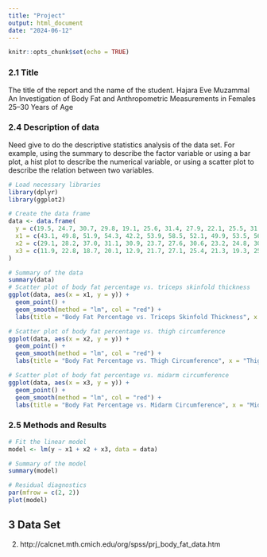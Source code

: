 ```yaml
---
title: "Project"
output: html_document
date: "2024-06-12"
---
```


```r
knitr::opts_chunk$set(echo = TRUE)
```

### 2.1 Title

The title of the report and the name of the student.
Hajara Eve Muzammal
An Investigation of Body Fat and Anthropometric Measurements in Females 25–30 Years of Age


### 2.4 Description of data

Need give to do the descriptive statistics analysis of the data set. For example, using the summary to describe the factor variable or using a bar plot, a hist plot to describe the numerical variable, or using a scatter plot to describe the relation between two variables.

```r
# Load necessary libraries
library(dplyr)
library(ggplot2)

# Create the data frame
data <- data.frame(
  y = c(19.5, 24.7, 30.7, 29.8, 19.1, 25.6, 31.4, 27.9, 22.1, 25.5, 31.1, 30.4, 18.7, 19.7, 14.6, 29.5, 27.7, 30.2, 22.7, 25.2),
  x1 = c(43.1, 49.8, 51.9, 54.3, 42.2, 53.9, 58.5, 52.1, 49.9, 53.5, 56.6, 56.7, 46.5, 44.2, 42.7, 54.4, 55.3, 58.6, 48.2, 51.0),
  x2 = c(29.1, 28.2, 37.0, 31.1, 30.9, 23.7, 27.6, 30.6, 23.2, 24.8, 30.0, 28.3, 23.0, 28.6, 21.3, 30.1, 25.7, 24.6, 27.1, 27.5),
  x3 = c(11.9, 22.8, 18.7, 20.1, 12.9, 21.7, 27.1, 25.4, 21.3, 19.3, 25.4, 27.2, 11.7, 17.8, 12.8, 23.9, 22.6, 25.4, 14.8, 21.1)
)

# Summary of the data
summary(data)
# Scatter plot of body fat percentage vs. triceps skinfold thickness
ggplot(data, aes(x = x1, y = y)) +
  geom_point() +
  geom_smooth(method = "lm", col = "red") +
  labs(title = "Body Fat Percentage vs. Triceps Skinfold Thickness", x = "Triceps Skinfold Thickness", y = "Body Fat Percentage")

# Scatter plot of body fat percentage vs. thigh circumference
ggplot(data, aes(x = x2, y = y)) +
  geom_point() +
  geom_smooth(method = "lm", col = "red") +
  labs(title = "Body Fat Percentage vs. Thigh Circumference", x = "Thigh Circumference", y = "Body Fat Percentage")

# Scatter plot of body fat percentage vs. midarm circumference
ggplot(data, aes(x = x3, y = y)) +
  geom_point() +
  geom_smooth(method = "lm", col = "red") +
  labs(title = "Body Fat Percentage vs. Midarm Circumference", x = "Midarm Circumference", y = "Body Fat Percentage")

```

### 2.5 Methods and Results

```r
# Fit the linear model
model <- lm(y ~ x1 + x2 + x3, data = data)

# Summary of the model
summary(model)

# Residual diagnostics
par(mfrow = c(2, 2))
plot(model)

```



## 3 Data Set


2. http://calcnet.mth.cmich.edu/org/spss/prj_body_fat_data.htm
